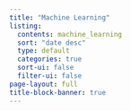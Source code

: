 ```yaml
---
title: "Machine Learning"
listing:
  contents: machine_learning
  sort: "date desc"
  type: default
  categories: true
  sort-ui: false
  filter-ui: false
page-layout: full
title-block-banner: true
---
```


